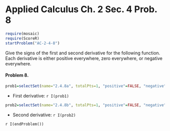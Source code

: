 Applied Calculus Ch. 2 Sec. 4 Prob. 8
========================================================
```r
require(mosaic)
require(ScoreR)
startProblem("AC-2-4-8")
```
Give the signs of the first and second derivative for the following function.  Each derivative is either positive everywhere, zero everywhere, or negative everywhere.

#### Problem 8.

```r
prob1=selectSet(name="2.4.8a", totalPts=1, "positive"=FALSE, "negative"=TRUE, "zero"=FALSE)
```
* First derivative: `r I(prob1)`
```r
prob2=selectSet(name="2.4.8b", totalPts=1, "positive"=FALSE, "negative"=TRUE, "zero"=FALSE)
```
* Second derivative: `r I(prob2)`

`r I(endProblem())`